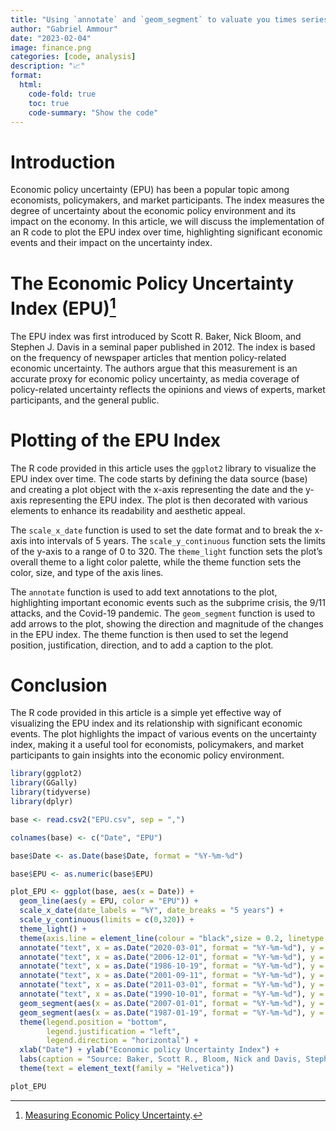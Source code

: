```yaml
---
title: "Using `annotate` and `geom_segment` to valuate you times series"
author: "Gabriel Ammour"
date: "2023-02-04"
image: finance.png
categories: [code, analysis]
description: "📈"
format: 
  html: 
    code-fold: true
    toc: true
    code-summary: "Show the code"
---
```


# Introduction

Economic policy uncertainty (EPU) has been a popular topic among economists, policymakers, and market participants. The index measures the degree of uncertainty about the economic policy environment and its impact on the economy. In this article, we will discuss the implementation of an R code to plot the EPU index over time, highlighting significant economic events and their impact on the uncertainty index.

# The Economic Policy Uncertainty Index (EPU)[^1]

[^1]: [Measuring Economic Policy Uncertainty](https://doi.org/10.1093/qje/qjw024).

The EPU index was first introduced by Scott R. Baker, Nick Bloom, and Stephen J. Davis in a seminal paper published in 2012. The index is based on the frequency of newspaper articles that mention policy-related economic uncertainty. The authors argue that this measurement is an accurate proxy for economic policy uncertainty, as media coverage of policy-related uncertainty reflects the opinions and views of experts, market participants, and the general public.

# Plotting of the EPU Index

The R code provided in this article uses the `ggplot2` library to visualize the EPU index over time. The code starts by defining the data source (base) and creating a plot object with the x-axis representing the date and the y-axis representing the EPU index. The plot is then decorated with various elements to enhance its readability and aesthetic appeal.

The `scale_x_date` function is used to set the date format and to break the x-axis into intervals of 5 years. The `scale_y_continuous` function sets the limits of the y-axis to a range of 0 to 320. The `theme_light` function sets the plot's overall theme to a light color palette, while the theme function sets the color, size, and type of the axis lines.

The `annotate` function is used to add text annotations to the plot, highlighting important economic events such as the subprime crisis, the 9/11 attacks, and the Covid-19 pandemic. The `geom_segment` function is used to add arrows to the plot, showing the direction and magnitude of the changes in the EPU index. The theme function is then used to set the legend position, justification, direction, and to add a caption to the plot.

# Conclusion

The R code provided in this article is a simple yet effective way of visualizing the EPU index and its relationship with significant economic events. The plot highlights the impact of various events on the uncertainty index, making it a useful tool for economists, policymakers, and market participants to gain insights into the economic policy environment.

```r
library(ggplot2)
library(GGally)
library(tidyverse)
library(dplyr)
```

```r
base <- read.csv2("EPU.csv", sep = ",")
```

```r
colnames(base) <- c("Date", "EPU")
```

```r
base$Date <- as.Date(base$Date, format = "%Y-%m-%d")
```

```r
base$EPU <- as.numeric(base$EPU)
```

```r
plot_EPU <- ggplot(base, aes(x = Date)) +
  geom_line(aes(y = EPU, color = "EPU")) +
  scale_x_date(date_labels = "%Y", date_breaks = "5 years") +
  scale_y_continuous(limits = c(0,320)) +
  theme_light() +
  theme(axis.line = element_line(colour = "black",size = 0.2, linetype = "solid")) +
  annotate("text", x = as.Date("2020-03-01", format = "%Y-%m-%d"), y = 320, label = "Covid-19", color = "black", angle=0,  size = 2) +
  annotate("text", x = as.Date("2006-12-01", format = "%Y-%m-%d"), y = 190, label = "Subprime", color = "black", angle=0, size = 2) +
  annotate("text", x = as.Date("1986-10-19", format = "%Y-%m-%d"), y = 185, label = "Black Monday", color = "black", angle=0, size = 2) +
  annotate("text", x = as.Date("2001-09-11", format = "%Y-%m-%d"), y = 200, label = "9/11", color = "black", angle=0, size = 2) +
  annotate("text", x = as.Date("2011-03-01", format = "%Y-%m-%d"), y = 260, label = "Euro debt crisis", color = "black", angle=0, size = 2) +
  annotate("text", x = as.Date("1990-10-01", format = "%Y-%m-%d"), y = 185, label = "Gulf war I", color = "black", angle=0, size = 2) +
  geom_segment(aes(x = as.Date("2007-01-01", format = "%Y-%m-%d"), y = 180, xend = as.Date("2008-01-01", format = "%Y-%m-%d") , yend=150), arrow = arrow(length = unit(.12, "cm"),type = "closed")) +
  geom_segment(aes(x = as.Date("1987-01-19", format = "%Y-%m-%d"), y = 180, xend = as.Date("1987-10-19", format = "%Y-%m-%d"), yend = 165), arrow = arrow(length = unit(.12, "cm"),type = "closed")) +
  theme(legend.position = "bottom", 
        legend.justification = "left",
        legend.direction = "horizontal") +
  xlab("Date") + ylab("Economic policy Uncertainty Index") +
  labs(caption = "Source: Baker, Scott R., Bloom, Nick and Davis, Stephen J., Economic Policy Uncertainty Index for United States", color = "Legend : ") +
  theme(text = element_text(family = "Helvetica"))

plot_EPU
```
